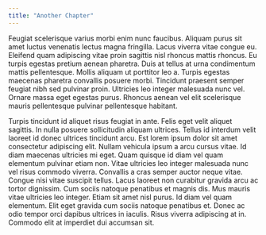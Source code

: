 ```yaml
---
title: "Another Chapter"
---
```


Feugiat scelerisque varius morbi enim nunc faucibus. Aliquam purus sit amet luctus venenatis lectus magna fringilla. Lacus viverra vitae congue eu. Eleifend quam adipiscing vitae proin sagittis nisl rhoncus mattis rhoncus. Eu turpis egestas pretium aenean pharetra. Duis at tellus at urna condimentum mattis pellentesque. Mollis aliquam ut porttitor leo a. Turpis egestas maecenas pharetra convallis posuere morbi. Tincidunt praesent semper feugiat nibh sed pulvinar proin. Ultricies leo integer malesuada nunc vel. Ornare massa eget egestas purus. Rhoncus aenean vel elit scelerisque mauris pellentesque pulvinar pellentesque habitant.

Turpis tincidunt id aliquet risus feugiat in ante. Felis eget velit aliquet sagittis. In nulla posuere sollicitudin aliquam ultrices. Tellus id interdum velit laoreet id donec ultrices tincidunt arcu. Est lorem ipsum dolor sit amet consectetur adipiscing elit. Nullam vehicula ipsum a arcu cursus vitae. Id diam maecenas ultricies mi eget. Quam quisque id diam vel quam elementum pulvinar etiam non. Vitae ultricies leo integer malesuada nunc vel risus commodo viverra. Convallis a cras semper auctor neque vitae. Congue nisi vitae suscipit tellus. Lacus laoreet non curabitur gravida arcu ac tortor dignissim. Cum sociis natoque penatibus et magnis dis. Mus mauris vitae ultricies leo integer. Etiam sit amet nisl purus. Id diam vel quam elementum. Elit eget gravida cum sociis natoque penatibus et. Donec ac odio tempor orci dapibus ultrices in iaculis. Risus viverra adipiscing at in. Commodo elit at imperdiet dui accumsan sit.
